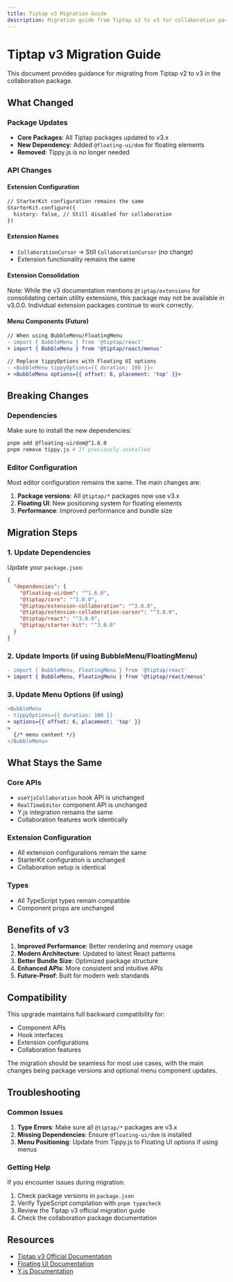 ```yaml
---
title: Tiptap v3 Migration Guide
description: Migration guide from Tiptap v2 to v3 for collaboration package
---
```


# Tiptap v3 Migration Guide

This document provides guidance for migrating from Tiptap v2 to v3 in the
collaboration package.

## What Changed

### Package Updates

- **Core Packages**: All Tiptap packages updated to v3.x
- **New Dependency**: Added `@floating-ui/dom` for floating elements
- **Removed**: Tippy.js is no longer needed

### API Changes

#### Extension Configuration

```diff
// StarterKit configuration remains the same
StarterKit.configure({
  history: false, // Still disabled for collaboration
})
```

#### Extension Names

- `CollaborationCursor` → Still `CollaborationCursor` (no change)
- Extension functionality remains the same

#### Extension Consolidation

Note: While the v3 documentation mentions `@tiptap/extensions` for consolidating
certain utility extensions, this package may not be available in v3.0.0.
Individual extension packages continue to work correctly.

#### Menu Components (Future)

```diff
// When using BubbleMenu/FloatingMenu
- import { BubbleMenu } from '@tiptap/react'
+ import { BubbleMenu } from '@tiptap/react/menus'

// Replace tippyOptions with Floating UI options
- <BubbleMenu tippyOptions={{ duration: 100 }}>
+ <BubbleMenu options={{ offset: 6, placement: 'top' }}>
```

## Breaking Changes

### Dependencies

Make sure to install the new dependencies:

```bash
pnpm add @floating-ui/dom@^1.6.0
pnpm remove tippy.js # If previously installed
```

### Editor Configuration

Most editor configuration remains the same. The main changes are:

1. **Package versions**: All `@tiptap/*` packages now use v3.x
2. **Floating UI**: New positioning system for floating elements
3. **Performance**: Improved performance and bundle size

## Migration Steps

### 1. Update Dependencies

Update your `package.json`:

```json
{
  "dependencies": {
    "@floating-ui/dom": "^1.6.0",
    "@tiptap/core": "^3.0.0",
    "@tiptap/extension-collaboration": "^3.0.0",
    "@tiptap/extension-collaboration-cursor": "^3.0.0",
    "@tiptap/react": "^3.0.0",
    "@tiptap/starter-kit": "^3.0.0"
  }
}
```

### 2. Update Imports (if using BubbleMenu/FloatingMenu)

```diff
- import { BubbleMenu, FloatingMenu } from '@tiptap/react'
+ import { BubbleMenu, FloatingMenu } from '@tiptap/react/menus'
```

### 3. Update Menu Options (if using)

```diff
<BubbleMenu
- tippyOptions={{ duration: 100 }}
+ options={{ offset: 6, placement: 'top' }}
>
  {/* menu content */}
</BubbleMenu>
```

## What Stays the Same

### Core APIs

- `useYjsCollaboration` hook API is unchanged
- `RealTimeEditor` component API is unchanged
- Y.js integration remains the same
- Collaboration features work identically

### Extension Configuration

- All extension configurations remain the same
- StarterKit configuration is unchanged
- Collaboration setup is identical

### Types

- All TypeScript types remain compatible
- Component props are unchanged

## Benefits of v3

1. **Improved Performance**: Better rendering and memory usage
2. **Modern Architecture**: Updated to latest React patterns
3. **Better Bundle Size**: Optimized package structure
4. **Enhanced APIs**: More consistent and intuitive APIs
5. **Future-Proof**: Built for modern web standards

## Compatibility

This upgrade maintains full backward compatibility for:

- Component APIs
- Hook interfaces
- Extension configurations
- Collaboration features

The migration should be seamless for most use cases, with the main changes being
package versions and optional menu component updates.

## Troubleshooting

### Common Issues

1. **Type Errors**: Make sure all `@tiptap/*` packages are v3.x
2. **Missing Dependencies**: Ensure `@floating-ui/dom` is installed
3. **Menu Positioning**: Update from Tippy.js to Floating UI options if using
   menus

### Getting Help

If you encounter issues during migration:

1. Check package versions in `package.json`
2. Verify TypeScript compilation with `pnpm typecheck`
3. Review the Tiptap v3 official migration guide
4. Check the collaboration package documentation

## Resources

- [Tiptap v3 Official Documentation](https://tiptap.dev)
- [Floating UI Documentation](https://floating-ui.com)
- [Y.js Documentation](https://docs.yjs.dev)
